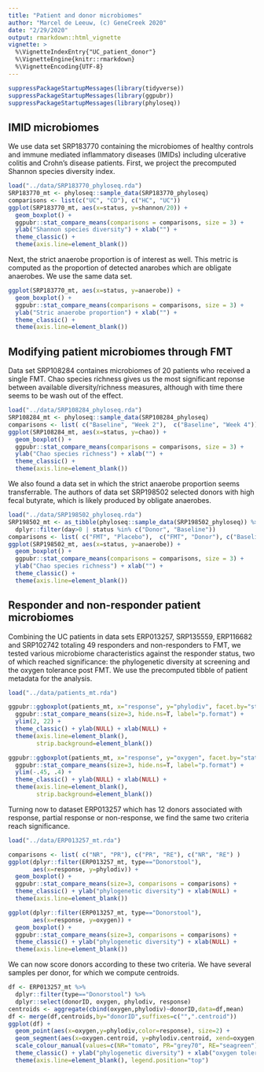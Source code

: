 ```yaml
---
title: "Patient and donor microbiomes"
author: "Marcel de Leeuw, (c) GeneCreek 2020"
date: "2/29/2020"
output: rmarkdown::html_vignette
vignette: >
  %\VignetteIndexEntry{"UC_patient_donor"}
  %\VignetteEngine{knitr::rmarkdown}
  %\VignetteEncoding{UTF-8}
---
```


```r

suppressPackageStartupMessages(library(tidyverse))
suppressPackageStartupMessages(library(ggpubr))
suppressPackageStartupMessages(library(phyloseq))

```

## IMID microbiomes

We use data set SRP183770 containing the microbiomes of healthy controls and immune mediated inflammatory diseases (IMIDs) including ulcerative colitis and Crohn's disease patients. First, we project the precomputed Shannon species diversity index.

```r

load("../data/SRP183770_phyloseq.rda")
SRP183770_mt <- phyloseq::sample_data(SRP183770_phyloseq)
comparisons <- list(c("UC", "CD"), c("HC", "UC"))
ggplot(SRP183770_mt, aes(x=status, y=shannon/20)) +
  geom_boxplot() +
  ggpubr::stat_compare_means(comparisons = comparisons, size = 3) +
  ylab("Shannon species diversity") + xlab("") +
  theme_classic() +
  theme(axis.line=element_blank())

```

Next, the strict anaerobe proportion is of interest as well. This metric is computed as the proportion of detected anarobes which are obligate anaerobes. We use the same data set.

```r

ggplot(SRP183770_mt, aes(x=status, y=anaerobe)) +
  geom_boxplot() +
  ggpubr::stat_compare_means(comparisons = comparisons, size = 3) +
  ylab("Stric anaerobe proportion") + xlab("") +
  theme_classic() +
  theme(axis.line=element_blank())

```

## Modifying patient microbiomes through FMT

Data set SRP108284 containes microbiomes of 20 patients who received a single FMT. Chao species richness gives us the most significant reponse between available diversity/richness measures, although with time there seems to be wash out of the effect.

```r

load("../data/SRP108284_phyloseq.rda")
SRP108284_mt <- phyloseq::sample_data(SRP108284_phyloseq)
comparisons <- list( c("Baseline", "Week 2"),  c("Baseline", "Week 4"))
ggplot(SRP108284_mt, aes(x=status, y=chao)) +
  geom_boxplot() +
  ggpubr::stat_compare_means(comparisons = comparisons, size = 3) +
  ylab("Chao species richness") + xlab("") +
  theme_classic() +
  theme(axis.line=element_blank())

```

We also found a data set in which the strict anaerobe proportion seems transferrable. The authors of data set SRP198502 selected donors with high fecal butyrate, which is likely produced by obligate anaerobes.

```r

load("../data/SRP198502_phyloseq.rda")
SRP198502_mt <- as_tibble(phyloseq::sample_data(SRP198502_phyloseq)) %>%
  dplyr::filter(day>0 | status %in% c("Donor", "Baseline"))
comparisons <- list( c("FMT", "Placebo"),  c("FMT", "Donor"), c("Baseline", "FMT"))
ggplot(SRP198502_mt, aes(x=status, y=anaerobe)) +
  geom_boxplot() +
  ggpubr::stat_compare_means(comparisons = comparisons, size = 3) +
  ylab("Chao species richness") + xlab("") +
  theme_classic() +
  theme(axis.line=element_blank())

```

## Responder and non-responder patient microbiomes

Combining the UC patients in data sets ERP013257, SRP135559, ERP116682 and SRP102742 totaling 49 responders and non-responders to FMT, we tested various microbiome characteristics against the responder status, two of which reached significance: the phylogenetic diversity at screening and the oxygen tolerance post FMT. We use the precomputed tibble of patient metadata for the analysis.

```r

load("../data/patients_mt.rda")

ggpubr::ggboxplot(patients_mt, x="response", y="phylodiv", facet.by="status") +
  ggpubr::stat_compare_means(size=3, hide.ns=T, label="p.format") +
  ylim(2, 22) +
  theme_classic() + ylab(NULL) + xlab(NULL) +
  theme(axis.line=element_blank(), 
        strip.background=element_blank())
```

```r
ggpubr::ggboxplot(patients_mt, x="response", y="oxygen", facet.by="status") +
  ggpubr::stat_compare_means(size=3, hide.ns=T, label="p.format") +
  ylim(-.45, .4) +
  theme_classic() + ylab(NULL) + xlab(NULL) +
  theme(axis.line=element_blank(), 
        strip.background=element_blank())
```

Turning now to dataset ERP013257 which has 12 donors associated with response, partial response or non-response, we find the same two criteria reach significance.

```r

load("../data/ERP013257_mt.rda")

comparisons <- list( c("NR", "PR"), c("PR", "RE"), c("NR", "RE") )
ggplot(dplyr::filter(ERP013257_mt, type=="Donorstool"), 
       aes(x=response, y=phylodiv)) +
  geom_boxplot() +
  ggpubr::stat_compare_means(size=3, comparisons = comparisons) +
  theme_classic() + ylab("phylogenetic diversity") + xlab(NULL) +
  theme(axis.line=element_blank())
```

```r

ggplot(dplyr::filter(ERP013257_mt, type=="Donorstool"), 
       aes(x=response, y=oxygen)) +
  geom_boxplot() +
  ggpubr::stat_compare_means(size=3, comparisons = comparisons) +
  theme_classic() + ylab("phylogenetic diversity") + xlab(NULL) +
  theme(axis.line=element_blank())
```

We can now score donors according to these two criteria. We have several samples per donor, for which we compute centroids.

```r

df <- ERP013257_mt %>%
  dplyr::filter(type=="Donorstool") %>%
  dplyr::select(donorID, oxygen, phylodiv, response)
centroids <- aggregate(cbind(oxygen,phylodiv)~donorID,data=df,mean)
df <- merge(df,centroids,by="donorID",suffixes=c("",".centroid"))
ggplot(df) +
  geom_point(aes(x=oxygen,y=phylodiv,color=response), size=2) +
  geom_segment(aes(x=oxygen.centroid, y=phylodiv.centroid, xend=oxygen, yend=phylodiv, color=response)) +
  scale_colour_manual(values=c(NR="tomato", PR="grey70", RE="seagreen")) +
  theme_classic() + ylab("phylogenetic diversity") + xlab("oxygen tolerance") +
  theme(axis.line=element_blank(), legend.position="top")
```